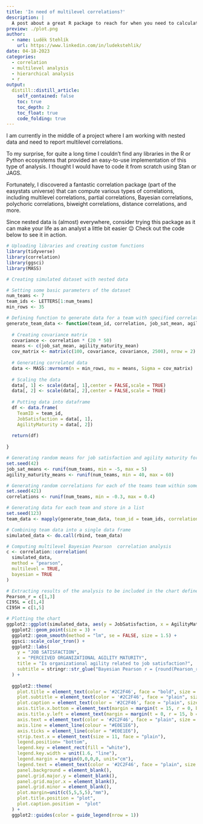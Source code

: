 ```yaml
---
title: 'In need of multilevel correlations?'
description: |
  A post about a great R package to reach for when you need to calculate correlations on nested data.
preview: ./plot.png
author:
  - name: Luděk Stehlík
    url: https://www.linkedin.com/in/ludekstehlik/
date: 04-18-2023
categories:
  - correlation
  - multilevel analysis
  - hierarchical analysis
  - r
output:
  distill::distill_article:
    self_contained: false
    toc: true
    toc_depth: 2
    toc_float: true
    code_folding: true
---
```


I am currently in the middle of a project where I am working with nested data and need to report multilevel correlations.

To my surprise, for quite a long time I couldn't find any libraries in the R or Python ecosystems that provided an easy-to-use implementation of this type of analysis. I thought I would have to code it from scratch using Stan or JAGS.

Fortunately, I discovered a fantastic correlation package (part of the easystats universe) that can compute various types of correlations, including multilevel correlations, partial correlations, Bayesian correlations, polychoric correlations, biweight correlations, distance correlations, and more.

Since nested data is (almost) everywhere, consider trying this package as it can make your life as an analyst a little bit easier 😉 Check out the code below to see it in action.

```r

# Uploading libraries and creating custom functions
library(tidyverse)
library(correlation)
library(ggsci)
library(MASS) 

# Creating simulated dataset with nested data

# Setting some basic parameters of the dataset
num_teams <- 7
team_ids <- LETTERS[1:num_teams]
min_rows <- 35

# Defining function to generate data for a team with specified correlation
generate_team_data <- function(team_id, correlation, job_sat_mean, agility_maturity_mean) {
  
  # Creating covariance matrix
  covariance <- correlation * (20 * 50)
  means <- c(job_sat_mean, agility_maturity_mean)
  cov_matrix <- matrix(c(100, covariance, covariance, 2500), nrow = 2)
  
  # Generating correlated data
  data <- MASS::mvrnorm(n = min_rows, mu = means, Sigma = cov_matrix)
  
  # Scaling the data
  data[, 1] <- scale(data[, 1],center = FALSE,scale = TRUE)
  data[, 2] <- scale(data[, 2],center = FALSE,scale = TRUE)
  
  # Putting data into dataframe
  df <- data.frame(
    TeamID = team_id,
    JobSatisfaction = data[, 1],
    AgilityMaturity = data[, 2])
  
  return(df)
  
}

# Generating random means for job satisfaction and agility maturity for each of the teams within some range
set.seed(42)
job_sat_means <- runif(num_teams, min = -5, max = 5)
agility_maturity_means <- runif(num_teams, min = 40, max = 60)

# Generating random correlations for each of the teams team within some range
set.seed(421)
correlations <- runif(num_teams, min = -0.3, max = 0.4)

# Generating data for each team and store in a list
set.seed(123)
team_data <- mapply(generate_team_data, team_id = team_ids, correlation = correlations, job_sat_mean = job_sat_means, agility_maturity_mean = agility_maturity_means, SIMPLIFY = FALSE)

# Combining team data into a single data frame
simulated_data <- do.call(rbind, team_data)

# Computing multilevel Bayesian Pearson  correlation analysis
c <- correlation::correlation(
  simulated_data,
  method = "pearson", 
  multilevel = TRUE, 
  bayesian = TRUE
)

# Extracting results of the analysis to be included in the chart defined below
Pearson_r = c[1,3]
CI95L = c[1,4]
CI95H = c[1,5]

# Plotting the chart
ggplot2::ggplot(simulated_data, aes(y = JobSatisfaction, x = AgilityMaturity, color = TeamID)) +
  ggplot2::geom_point(size = 3) +
  ggplot2::geom_smooth(method = "lm", se = FALSE, size = 1.5) + 
  ggsci::scale_color_tron() +
  ggplot2::labs(
    y = "JOB SATISFACTION",
    x = "PERCEIVED ORGANIZATIONAL AGILITY MATURITY",
    title = "Is organizational agility related to job satisfaction?",
    subtitle = stringr::str_glue("Bayesian Pearson r = {round(Pearson_r,2)}; 95% CrI: [{round(CI95L,2)}, {round(CI95H,2)}]")
  ) +
 
  ggplot2::theme(
    plot.title = element_text(color = '#2C2F46', face = "bold", size = 18, margin=margin(0,0,12,0)),
    plot.subtitle = element_text(color = '#2C2F46', face = "plain", size = 15, margin=margin(0,0,20,0)),
    plot.caption = element_text(color = '#2C2F46', face = "plain", size = 11, hjust = 0),
    axis.title.x.bottom = element_text(margin = margin(t = 15, r = 0, b = 0, l = 0), color = '#2C2F46', face = "plain", size = 13, lineheight = 16, hjust = 0),
    axis.title.y.left = element_text(margin = margin(t = 0, r = 15, b = 0, l = 0), color = '#2C2F46', face = "plain", size = 13, lineheight = 16, hjust = 1),
    axis.text = element_text(color = '#2C2F46', face = "plain", size = 12, lineheight = 16),
    axis.line = element_line(colour = "#E0E1E6"),
    axis.ticks = element_line(color = "#E0E1E6"),
    strip.text.x = element_text(size = 11, face = "plain"),
    legend.position= "bottom",
    legend.key = element_rect(fill = "white"),
    legend.key.width = unit(1.6, "line"),
    legend.margin = margin(0,0,0,0, unit="cm"),
    legend.text = element_text(color = '#2C2F46', face = "plain", size = 10, lineheight = 16),
    panel.background = element_blank(),
    panel.grid.major.y = element_blank(),
    panel.grid.major.x = element_blank(),
    panel.grid.minor = element_blank(),
    plot.margin=unit(c(5,5,5,5),"mm"), 
    plot.title.position = "plot",
    plot.caption.position =  "plot"
  ) +
  ggplot2::guides(color = guide_legend(nrow = 1))

```
 

